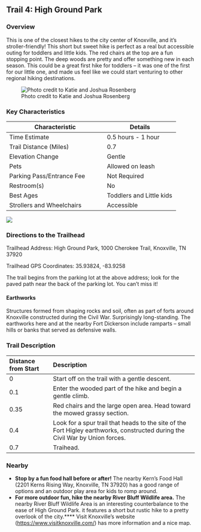 ## Trail 4: High Ground Park

### Overview

This is one of the closest hikes to the city center of Knoxville, and it's stroller-friendly! This short but sweet hike is perfect as a real but accessible outing for toddlers and little kids. The red chairs at the top are a fun stopping point. The deep woods are pretty and offer something new in each season. This could be a great first hike for toddlers – it was one of the first for our little one, and made us feel like we could start venturing to other regional hiking destinations.

![Photo credit to Katie and Joshua Rosenberg](img/trail-04-figure-01.jpg)

### Key Characteristics

| **Characteristic**        | **Details**        |
|---------------------------|--------------------|
| Time Estimate             | 0.5 hours - 1 hour |
| Trail Distance (Miles)    | 0.7                |
| Elevation Change          | Gentle             |
| Pets                      | Allowed on leash   |
| Parking Pass/Entrance Fee | Not Required       |
| Restroom(s)               | No                 |
| Best Ages                 | Toddlers and Little kids                   |
| Strollers and Wheelchairs | Accessible                    |

![](maps/trail-04-map.jpeg)

### Directions to the Trailhead

Trailhead Address: High Ground Park, 1000 Cherokee Trail, Knoxville, TN 37920

Trailhead GPS Coordinates: 35.93824, -83.9258

The trail begins from the parking lot at the above address; look for the paved path near the back of the parking lot. You can't miss it!

::: {.callout-note appearance="simple" icon="true"}

#### Earthworks

Structures formed from shaping rocks and soil, often as part of forts around Knoxville constructed during the Civil War. Surprisingly long-standing. The earthworks here and at the nearby Fort Dickerson include ramparts – small hills or banks that served as defensive walls.
:::

### Trail Description

| Distance from Start | Description                                                                                                                   |
|:----------------|:------------------------------------------------------|
| 0                   | Start off on the trail with a gentle descent.                                                                                 |
| 0.1                 | Enter the wooded part of the hike and begin a gentle climb.                                                                   |
| 0.35                | Red chairs and the large open area. Head toward the mowed grassy section.                                                     |
| 0.4                 | Look for a spur trail that heads to the site of the Fort Higley earthworks, constructed during the Civil War by Union forces. |
| 0.7                 | Traihead.                                                                                                                     |

### Nearby

-   **Stop by a fun food hall before or after!** The nearby Kern's Food Hall (2201 Kerns Rising Way, Knoxville, TN 37920) has a good range of options and an outdoor play area for kids to romp around.
-   **For more outdoor fun, hike the nearby River Bluff Wildlife area.** The nearby River Bluff Wildlife Area is an interesting counterbalance to the ease of High Ground Park. it features a short but rustic hike to a pretty overlook of the city.\*\*\*\* Visit Knoxville's website (<https://www.visitknoxville.com/>) has more information and a nice map.
